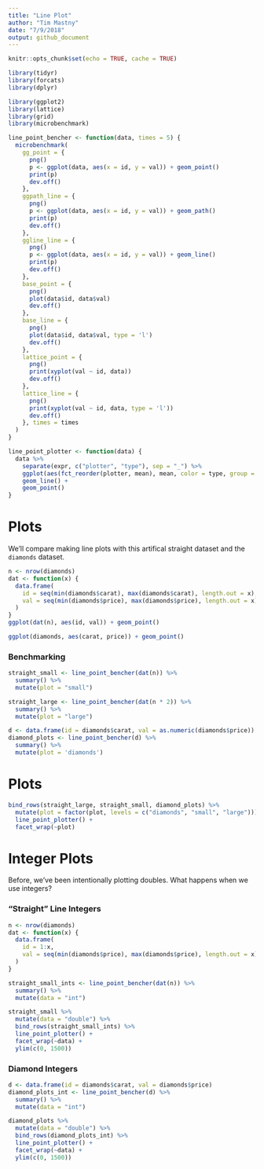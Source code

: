 ```yaml
---
title: "Line Plot"
author: "Tim Mastny"
date: "7/9/2018"
output: github_document
---
```


```r
knitr::opts_chunk$set(echo = TRUE, cache = TRUE)
```

```r
library(tidyr)
library(forcats)
library(dplyr)

library(ggplot2)
library(lattice)
library(grid) 
library(microbenchmark)
```

```r
line_point_bencher <- function(data, times = 5) {
  microbenchmark(
    gg_point = {
      png()
      p <- ggplot(data, aes(x = id, y = val)) + geom_point()
      print(p)
      dev.off()
    },
    ggpath_line = {
      png()
      p <- ggplot(data, aes(x = id, y = val)) + geom_path()
      print(p)
      dev.off()
    },
    ggline_line = {
      png()
      p <- ggplot(data, aes(x = id, y = val)) + geom_line()
      print(p)
      dev.off()
    },
    base_point = {
      png()
      plot(data$id, data$val)
      dev.off()
    },
    base_line = {
      png()
      plot(data$id, data$val, type = 'l')
      dev.off()
    },
    lattice_point = {
      png()
      print(xyplot(val ~ id, data))
      dev.off()
    },
    lattice_line = {
      png()
      print(xyplot(val ~ id, data, type = 'l'))
      dev.off()
    }, times = times
  )
}

line_point_plotter <- function(data) {
  data %>%
    separate(expr, c("plotter", "type"), sep = "_") %>%
    ggplot(aes(fct_reorder(plotter, mean), mean, color = type, group = type)) +
    geom_line() + 
    geom_point()
}
```


# Plots

We'll compare making line plots with this artifical straight dataset and the `diamonds` dataset.

```r
n <- nrow(diamonds)
dat <- function(x) { 
  data.frame(
    id = seq(min(diamonds$carat), max(diamonds$carat), length.out = x), 
    val = seq(min(diamonds$price), max(diamonds$price), length.out = x)
  ) 
}
ggplot(dat(n), aes(id, val)) + geom_point()
```

```r
ggplot(diamonds, aes(carat, price)) + geom_point()
```

### Benchmarking
  

```r
straight_small <- line_point_bencher(dat(n)) %>%
  summary() %>% 
  mutate(plot = "small") 
```

```r
straight_large <- line_point_bencher(dat(n * 2)) %>%
  summary() %>%
  mutate(plot = "large")
```


```r
d <- data.frame(id = diamonds$carat, val = as.numeric(diamonds$price))
diamond_plots <- line_point_bencher(d) %>% 
  summary() %>%
  mutate(plot = 'diamonds')
```

# Plots

```r
bind_rows(straight_large, straight_small, diamond_plots) %>%
  mutate(plot = factor(plot, levels = c("diamonds", "small", "large"))) %>%
  line_point_plotter() +
  facet_wrap(~plot)
```


# Integer Plots

Before, we've been intentionally plotting doubles. What happens when we use integers?

### "Straight" Line Integers

```r
n <- nrow(diamonds)
dat <- function(x) { 
  data.frame(
    id = 1:x, 
    val = seq(min(diamonds$price), max(diamonds$price), length.out = x)
  ) 
}
```

```r
straight_small_ints <- line_point_bencher(dat(n)) %>%
  summary() %>%
  mutate(data = "int")

straight_small %>%
  mutate(data = "double") %>%
  bind_rows(straight_small_ints) %>%
  line_point_plotter() + 
  facet_wrap(~data) + 
  ylim(c(0, 1500)) 
```


### Diamond Integers

```r
d <- data.frame(id = diamonds$carat, val = diamonds$price)
diamond_plots_int <- line_point_bencher(d) %>%
  summary() %>%
  mutate(data = "int")
```

```r
diamond_plots %>%
  mutate(data = "double") %>%
  bind_rows(diamond_plots_int) %>%
  line_point_plotter() + 
  facet_wrap(~data) + 
  ylim(c(0, 1500))
```





